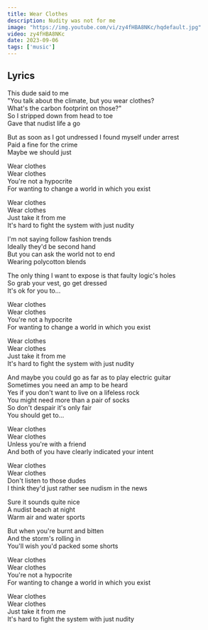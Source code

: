 ```yaml
---
title: Wear Clothes
description: Nudity was not for me
image: "https://img.youtube.com/vi/zy4fHBA8NKc/hqdefault.jpg"
video: zy4fHBA8NKc
date: 2023-09-06
tags: ['music']
---
```

## Lyrics

This dude said to me   
"You talk about the climate, but you wear clothes?   
What's the carbon footprint on those?"   
So I stripped down from head to toe   
Gave that nudist life a go   
   
But as soon as I got undressed I found myself under arrest   
Paid a fine for the crime   
Maybe we should just   
   
Wear clothes   
Wear clothes   
You're not a hypocrite   
For wanting to change a world in which you exist   
   
Wear clothes   
Wear clothes   
Just take it from me   
It's hard to fight the system with just nudity   
   
I'm not saying follow fashion trends   
Ideally they'd be second hand   
But you can ask the world not to end   
Wearing polycotton blends   
   
The only thing I want to expose is that faulty logic's holes   
So grab your vest, go get dressed   
It's ok for you to…   
   
Wear clothes   
Wear clothes   
You're not a hypocrite   
For wanting to change a world in which you exist   
   
Wear clothes   
Wear clothes   
Just take it from me   
It's hard to fight the system with just nudity   
   
And maybe you could go as far as to play electric guitar   
Sometimes you need an amp to be heard   
Yes if you don't want to live on a lifeless rock   
You might need more than a pair of socks   
So don't despair it's only fair   
You should get to…   
   
Wear clothes   
Wear clothes   
Unless you're with a friend   
And both of you have clearly indicated your intent   
   
Wear clothes   
Wear clothes   
Don't listen to those dudes   
I think they'd just rather see nudism in the news   
   
Sure it sounds quite nice   
A nudist beach at night   
Warm air and water sports   
   
But when you're burnt and bitten   
And the storm's rolling in   
You'll wish you'd packed some shorts   
   
Wear clothes   
Wear clothes   
You're not a hypocrite   
For wanting to change a world in which you exist   
   
Wear clothes   
Wear clothes   
Just take it from me   
It's hard to fight the system with just nudity